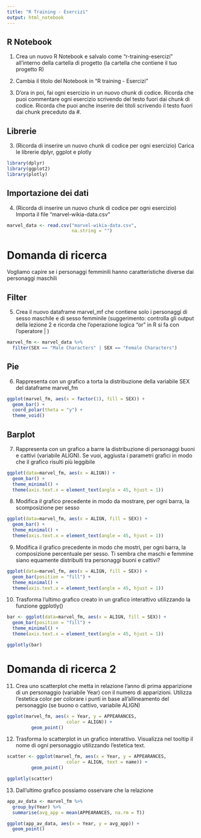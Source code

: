 ```yaml
---
title: "R Training - Esercizi"
output: html_notebook
---
```


## R Notebook

1. Crea un nuovo R Notebook e salvalo come "r-training-esercizi" all'interno della cartella di progetto (la cartella che contiene il tuo progetto R)

2. Cambia il titolo del Notebook in "R training - Esercizi"

3. D'ora in poi, fai ogni esercizio in un nuovo chunk di codice. Ricorda che puoi commentare ogni esercizio scrivendo del testo fuori dai chunk di codice. Ricorda che puoi anche inserire dei titoli scrivendo il testo fuori dai chunk preceduto da #.


## Librerie

3. (Ricorda di inserire un nuovo chunk di codice per ogni esercizio) Carica le librerie dplyr, ggplot e plotly 

```r
library(dplyr)
library(ggplot2)
library(plotly)
```


## Importazione dei dati

4. (Ricorda di inserire un nuovo chunk di codice per ogni esercizio) Importa il file "marvel-wikia-data.csv"

```r
marvel_data <- read.csv("marvel-wikia-data.csv", 
                        na.string = "")
```


# Domanda di ricerca 

Vogliamo capire se i personaggi femminili hanno caratteristiche diverse dai personaggi maschili 

## Filter

5. Crea il nuovo dataframe marvel_mf che contiene solo i personaggi di sesso maschile e di sesso femminile (suggerimento: controlla gli output della lezione 2 e ricorda che l'operazione logica "or" in R si fa con l'operatore | )

```r
marvel_fm <- marvel_data %>%
  filter(SEX == "Male Characters" | SEX == "Female Characters")
```


## Pie

6. Rappresenta con un grafico a torta la distribuzione della variabile SEX del dataframe marvel_fm

```r
ggplot(marvel_fm, aes(x = factor(1), fill = SEX)) +
  geom_bar() +
  coord_polar(theta = "y") +
  theme_void()
```


## Barplot

7. Rappresenta con un grafico a barre la distribuzione di personaggi buoni e cattivi (variabile ALIGN). Se vuoi, aggiusta i parametri grafici in modo che il grafico risulti più leggibile 

```r
ggplot(data=marvel_fm, aes(x = ALIGN)) +
  geom_bar() +
  theme_minimal() +
  theme(axis.text.x = element_text(angle = 45, hjust = 1))
```

8. Modifica il grafico precedente in modo da mostrare, per ogni barra, la scomposizione per sesso

```r
ggplot(data=marvel_fm, aes(x = ALIGN, fill = SEX)) +
  geom_bar() +
  theme_minimal() +
  theme(axis.text.x = element_text(angle = 45, hjust = 1))
```

9. Modifica il grafico precedente in modo che mostri, per ogni barra, la composizione percentuale per sesso. Ti sembra che maschi e femmine siano equamente distribuiti tra personaggi buoni e cattivi?

```r
ggplot(data=marvel_fm, aes(x = ALIGN, fill = SEX)) +
  geom_bar(position = "fill") +
  theme_minimal() +
  theme(axis.text.x = element_text(angle = 45, hjust = 1))
```

10. Trasforma l'ultimo grafico creato in un grafico interattivo utilizzando la funzione ggplotly()

```r
bar <- ggplot(data=marvel_fm, aes(x = ALIGN, fill = SEX)) +
  geom_bar(position = "fill") +
  theme_minimal() +
  theme(axis.text.x = element_text(angle = 45, hjust = 1))

ggplotly(bar)
```





# Domanda di ricerca 2 

11. Crea uno scatterplot che metta in relazione l'anno di prima apparizione di un personaggio (variabile Year) con il numero di apparizioni. Utilizza l'estetica color per colorare i punti in base all'allineamento del personaggio (se buono o cattivo, variabile ALIGN)  

```r
ggplot(marvel_fm, aes(x = Year, y = APPEARANCES,
                      color = ALIGN)) +
         geom_point()
```


12. Trasforma lo scatterplot in un grafico interattivo. Visualizza nel tooltip il nome di ogni personaggio utilizzando l'estetica text.


```r
scatter <- ggplot(marvel_fm, aes(x = Year, y = APPEARANCES,
                      color = ALIGN, text = name)) +
         geom_point()

ggplotly(scatter)
```


13. Dall'ultimo grafico possiamo osservare che la relazione 

```r
app_av_data <- marvel_fm %>%
  group_by(Year) %>%
  summarise(avg_app = mean(APPEARANCES, na.rm = T))
```




```r
ggplot(app_av_data, aes(x = Year, y = avg_app)) +
  geom_point()
```





